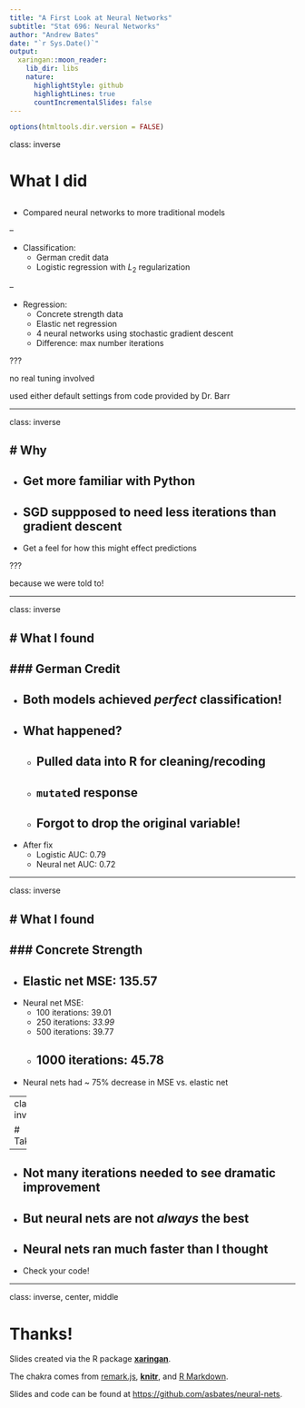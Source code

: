 ```yaml
---
title: "A First Look at Neural Networks"
subtitle: "Stat 696: Neural Networks"
author: "Andrew Bates"
date: "`r Sys.Date()`"
output:
  xaringan::moon_reader:
    lib_dir: libs
    nature:
      highlightStyle: github
      highlightLines: true
      countIncrementalSlides: false
---
```


```r
options(htmltools.dir.version = FALSE)
```

class: inverse

# What I did

<!-- note: -- makes things incremental -->
--

- Compared neural networks to more traditional models

--

- Classification:
    - German credit data
    - Logistic regression with $L_2$ regularization
    
--

- Regression:
    - Concrete strength data
    - Elastic net regression
    - 4 neural networks using stochastic gradient descent
    - Difference: max number iterations
    
???

no real tuning involved

used either default settings from code provided by Dr. Barr

---

class: inverse

# Why
--


- Get more familiar with Python
--

- SGD suppposed to need less iterations than gradient descent
--

- Get a feel for how this might effect predictions

???

because we were told to!

---

class: inverse

# What I found
--

### German Credit
--

- Both models achieved *perfect* classification!
--

- What happened?
--

    - Pulled data into R for cleaning/recoding
--
    
    - `mutate`d response
--
    
    - Forgot to drop the original variable!
--

- After fix
    - Logistic AUC: 0.79
    - Neural net AUC: 0.72


---

class: inverse

# What I found
--

### Concrete Strength
--

- Elastic net MSE: 135.57
--

- Neural net MSE:
    - 100 iterations: 39.01
    - 250 iterations: *33.99*
    - 500 iterations: 39.77
    - 1000 iterations: 45.78
--

- Neural nets had ~ 75% decrease in MSE vs. elastic net


---
class: inverse

# Takeaway
--

- Not many iterations needed to see dramatic improvement
--

- But neural nets are not *always* the best
--

- Neural nets ran much faster than I thought
--

- Check your code!
    


---

class: inverse, center, middle

# Thanks!

Slides created via the R package [**xaringan**](https://github.com/yihui/xaringan).

The chakra comes from [remark.js](https://remarkjs.com), [**knitr**](http://yihui.name/knitr), and [R Markdown](https://rmarkdown.rstudio.com).

Slides and code can be found at [https://github.com/asbates/neural-nets](https://github.com/asbates/neural-nets).
